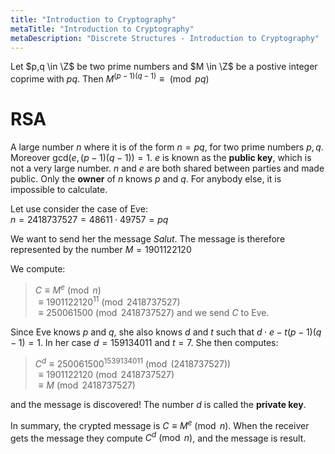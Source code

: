 ```yaml
---
title: "Introduction to Cryptography"
metaTitle: "Introduction to Cryptography"
metaDescription: "Discrete Structures - Introduction to Cryptography"
---
```


<link
  rel="stylesheet"
  href="https://cdn.jsdelivr.net/npm/katex@0.11.0/dist/katex.min.css"
  integrity="sha384-BdGj8xC2eZkQaxoQ8nSLefg4AV4/AwB3Fj+8SUSo7pnKP6Eoy18liIKTPn9oBYNG"
  crossOrigin="anonymous"
/>

Let $p,q \in \Z$ be two prime numbers and $M \in \Z$ be a postive integer coprime with $pq$. Then $M^{(p-1)(q-1)} \equiv \pmod{pq}$

# RSA

A large number $n$ where it is of the form $n=pq$, for two prime numbers $p,q$. Moreover gcd$(e, (p-1)(q-1)) = 1$. $e$ is known as the **public key**, which is not a very large number. $n$ and $e$ are both shared between parties and made public. Only the **owner** of $n$ knows $p$ and $q$. For anybody else, it is impossible to calculate. 

Let use consider the case of Eve:  
$n = 2418737527 = 48611 \cdot 49757 = pq$

We want to send her the message *Salut*. The message is therefore represented by the number $M = 1901122120$ 

We compute:
> $C\equiv M^e \pmod{n}$  
> $\equiv 1901122120^{11} \pmod{2418737527}$  
> $\equiv 250061500 \pmod{2418737527}$
and we send $C$ to Eve.

Since Eve knows $p$ and $q$, she also knows $d$ and $t$ such that $d\cdot e - t(p-1)(q-1) = 1$. In her case $d = 159134011$ and $t = 7$. She then computes:

> $C^d\equiv 250061500^{1539134011} \pmod(2418737527)$  
> $\equiv 1901122120 \pmod{2418737527}$  
> $\equiv M \pmod{2418737527}$

and the message is discovered! The number $d$ is called the **private key**.

In summary, the crypted message is $C \equiv M^e \pmod{n}$. When the receiver gets the message they compute $C^d \pmod{n}$, and the message is result.